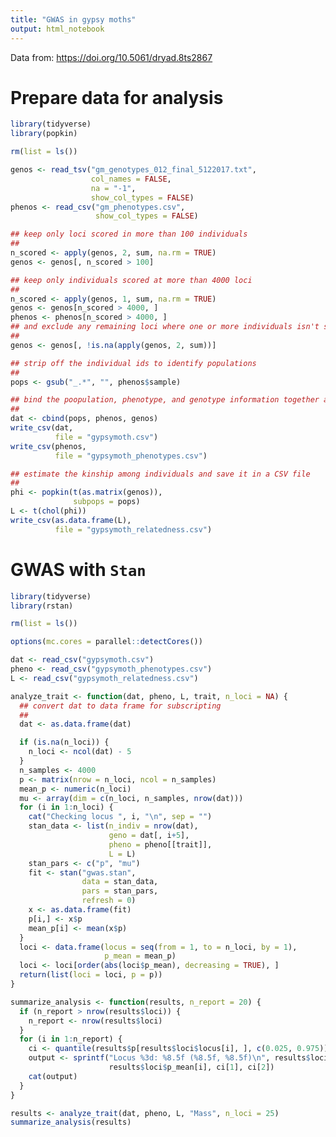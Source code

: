 ```yaml
---
title: "GWAS in gypsy moths"
output: html_notebook
---
```


Data from: [https://doi.org/10.5061/dryad.8ts2867](https://doi.org/10.5061/dryad.8ts2867)

# Prepare data for analysis

```r
library(tidyverse)
library(popkin)

rm(list = ls())

genos <- read_tsv("gm_genotypes_012_final_5122017.txt",
                  col_names = FALSE,
                  na = "-1",
                  show_col_types = FALSE)
phenos <- read_csv("gm_phenotypes.csv",
                   show_col_types = FALSE)

## keep only loci scored in more than 100 individuals
##
n_scored <- apply(genos, 2, sum, na.rm = TRUE)
genos <- genos[, n_scored > 100]

## keep only individuals scored at more than 4000 loci
##
n_scored <- apply(genos, 1, sum, na.rm = TRUE)
genos <- genos[n_scored > 4000, ]
phenos <- phenos[n_scored > 4000, ]
## and exclude any remaining loci where one or more individuals isn't scored
##
genos <- genos[, !is.na(apply(genos, 2, sum))]

## strip off the individual ids to identify populations
##
pops <- gsub("_.*", "", phenos$sample)

## bind the poopulation, phenotype, and genotype information together and save it in a CSV file
##
dat <- cbind(pops, phenos, genos)
write_csv(dat, 
          file = "gypsymoth.csv")
write_csv(phenos,
          file = "gypsymoth_phenotypes.csv")

## estimate the kinship among individuals and save it in a CSV file
##
phi <- popkin(t(as.matrix(genos)), 
              subpops = pops)
L <- t(chol(phi))
write_csv(as.data.frame(L),
          file = "gypsymoth_relatedness.csv")
```

# GWAS with `Stan`

```r
library(tidyverse)
library(rstan)

rm(list = ls())

options(mc.cores = parallel::detectCores())

dat <- read_csv("gypsymoth.csv")
pheno <- read_csv("gypsymoth_phenotypes.csv")
L <- read_csv("gypsymoth_relatedness.csv")

analyze_trait <- function(dat, pheno, L, trait, n_loci = NA) {
  ## convert dat to data frame for subscripting
  ##
  dat <- as.data.frame(dat)

  if (is.na(n_loci)) {
    n_loci <- ncol(dat) - 5
  }
  n_samples <- 4000
  p <- matrix(nrow = n_loci, ncol = n_samples)
  mean_p <- numeric(n_loci)
  mu <- array(dim = c(n_loci, n_samples, nrow(dat)))
  for (i in 1:n_loci) {
    cat("Checking locus ", i, "\n", sep = "")
    stan_data <- list(n_indiv = nrow(dat),
                      geno = dat[, i+5],
                      pheno = pheno[[trait]],
                      L = L)
    stan_pars <- c("p", "mu")
    fit <- stan("gwas.stan",
                data = stan_data,
                pars = stan_pars,
                refresh = 0)
    x <- as.data.frame(fit)
    p[i,] <- x$p
    mean_p[i] <- mean(x$p)
  }
  loci <- data.frame(locus = seq(from = 1, to = n_loci, by = 1),
                     p_mean = mean_p)
  loci <- loci[order(abs(loci$p_mean), decreasing = TRUE), ]
  return(list(loci = loci, p = p))
}

summarize_analysis <- function(results, n_report = 20) {
  if (n_report > nrow(results$loci)) {
    n_report <- nrow(results$loci)
  }
  for (i in 1:n_report) {
    ci <- quantile(results$p[results$loci$locus[i], ], c(0.025, 0.975))
    output <- sprintf("Locus %3d: %8.5f (%8.5f, %8.5f)\n", results$loci$locus[i], 
                      results$loci$p_mean[i], ci[1], ci[2])
    cat(output)
  }
}

results <- analyze_trait(dat, pheno, L, "Mass", n_loci = 25)
summarize_analysis(results)
```
